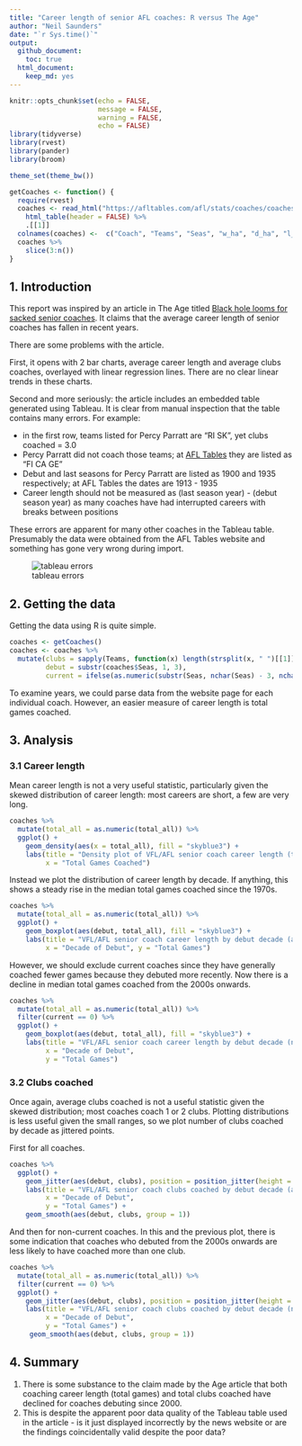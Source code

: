 ```yaml
---
title: "Career length of senior AFL coaches: R versus The Age"
author: "Neil Saunders"
date: "`r Sys.time()`"
output:
  github_document:
    toc: true
  html_document: 
    keep_md: yes
---
```


```r
knitr::opts_chunk$set(echo = FALSE, 
                      message = FALSE, 
                      warning = FALSE,
                      echo = FALSE)
library(tidyverse)
library(rvest)
library(pander)
library(broom)

theme_set(theme_bw())

getCoaches <- function() {
  require(rvest)
  coaches <- read_html("https://afltables.com/afl/stats/coaches/coaches_idx.html") %>%
    html_table(header = FALSE) %>%
    .[[1]]
  colnames(coaches) <-  c("Coach", "Teams", "Seas", "w_ha", "d_ha", "l_ha", "total_ha", "percent_ha", "w_finals", "d_finals", "l_finals", "total_finals", "percent_finals", "w_all", "d_all", "l_all", "total_all", "percent_all", "pr", "gf")
  coaches %>%
    slice(3:n())
}
```

## 1. Introduction
This report was inspired by an article in The Age titled [Black hole looms for sacked senior coaches](http://www.theage.com.au/afl/afl-news/black-hole-looms-for-sacked-senior-coaches-20141001-10otho.html). It claims that the average career length of senior coaches has fallen in recent years.

There are some problems with the article.

First, it opens with 2 bar charts, average career length and average clubs coaches, overlayed with linear regression lines. There are no clear linear trends in these charts.

Second and more seriously: the article includes an embedded table generated using Tableau. It is clear from manual inspection that the table contains many errors. For example:

- in the first row, teams listed for Percy Parratt are "RI SK", yet clubs coached = 3.0
- Percy Parratt did not coach those teams; at [AFL Tables](http://afltables.com/afl/stats/coaches/Percy_Parratt.html) they are listed as "FI CA GE"
- Debut and last seasons for Percy Parratt are listed as 1900 and 1935 respectively; at AFL Tables the dates are 1913 - 1935
- Career length should not be measured as (last season year) - (debut season year) as many coaches have had interrupted careers with breaks between positions

These errors are apparent for many other coaches in the Tableau table. Presumably the data were obtained from the AFL Tables website and something has gone very wrong during import.

![tableau errors](tableau-errors.png)

## 2. Getting the data
Getting the data using R is quite simple.

```r
coaches <- getCoaches()
coaches <- coaches %>%
  mutate(clubs = sapply(Teams, function(x) length(strsplit(x, " ")[[1]])),
         debut = substr(coaches$Seas, 1, 3),
         current = ifelse(as.numeric(substr(Seas, nchar(Seas) - 3, nchar(Seas))) < as.numeric(substring(Sys.Date(), 1, 4))-1, 0, 1))
```

To examine years, we could parse data from the website page for each individual coach. However, an easier measure of career length is total games coached.


## 3. Analysis
### 3.1 Career length
Mean career length is not a very useful statistic, particularly given the skewed distribution of career length: most careers are short, a few are very long.

```r
coaches %>%
  mutate(total_all = as.numeric(total_all)) %>%
  ggplot() + 
    geom_density(aes(x = total_all), fill = "skyblue3") + 
    labs(title = "Density plot of VFL/AFL senior coach career length (total games)", 
         x = "Total Games Coached")
```

Instead we plot the distribution of career length by decade. If anything, this shows a steady rise in the median total games coached since the 1970s.

```r
coaches %>%
  mutate(total_all = as.numeric(total_all)) %>%
  ggplot() + 
    geom_boxplot(aes(debut, total_all), fill = "skyblue3") + 
    labs(title = "VFL/AFL senior coach career length by debut decade (all)", 
         x = "Decade of Debut", y = "Total Games")
```

However, we should exclude current coaches since they have generally coached fewer games because they debuted more recently. Now there is a decline in median total games coached from the 2000s onwards.

```r
coaches %>%
  mutate(total_all = as.numeric(total_all)) %>%
  filter(current == 0) %>%
  ggplot() + 
    geom_boxplot(aes(debut, total_all), fill = "skyblue3") + 
    labs(title = "VFL/AFL senior coach career length by debut decade (non-current)", 
         x = "Decade of Debut", 
         y = "Total Games")
```

### 3.2 Clubs coached
Once again, average clubs coached is not a useful statistic given the skewed distribution; most coaches coach 1 or 2 clubs. Plotting distributions is less useful given the small ranges, so we plot number of clubs coached by decade as jittered points.

First for all coaches.

```r
coaches %>%
  ggplot() + 
    geom_jitter(aes(debut, clubs), position = position_jitter(height = 0)) + 
    labs(title = "VFL/AFL senior coach clubs coached by debut decade (all)", 
         x = "Decade of Debut", 
         y = "Total Games") + 
    geom_smooth(aes(debut, clubs, group = 1))
```

And then for non-current coaches. In this and the previous plot, there is some indication that coaches who debuted from the 2000s onwards are less likely to have coached more than one club.

```r
coaches %>%
  mutate(total_all = as.numeric(total_all)) %>%
  filter(current == 0) %>%
  ggplot() + 
    geom_jitter(aes(debut, clubs), position = position_jitter(height = 0)) + 
    labs(title = "VFL/AFL senior coach clubs coached by debut decade (non-current)", 
         x = "Decade of Debut", 
         y = "Total Games") + 
     geom_smooth(aes(debut, clubs, group = 1))
```

## 4. Summary
1. There is some substance to the claim made by the Age article that both coaching career length (total games) and total clubs coached have declined for coaches debuting since 2000. 
2. This is despite the apparent poor data quality of the Tableau table used in the article - is it just displayed incorrectly by the news website or are the findings coincidentally valid despite the poor data?